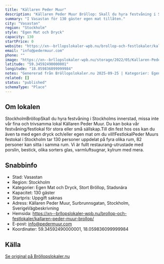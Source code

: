 ```yaml
---
title: "Källaren Peder Muur"
description: "Källaren Peder Muur Bröllop: Skall du hyra festvåning i Stockholms innerstad, missa inte vår fina och trivsamma lokal Källaren Peder Muur."
summary: "I Vasastan för 130 gäster egen mat tillåten."
city: "Vasastan"
region: "Stockholm"
style: "Egen Mat och Dryck"
capacity: 130
startPrice: 0
website: "https://xn--brllopslokaler-wpb.nu/brollop-och-festlokaler/kallaren-peder-muur-brollop/"
email: "info@pedermuur.com"
phone: ""
image: "https://xn--brllopslokaler-wpb.nu/storage/2022/05/Kallaren-Peder-Muur-brollop-festlokal-i-stockholm-3.webp"
latitude: "59.34592490000001"
longitude: "18.059836099999984"
notes: "Genererad från Bröllopslokaler.nu 2025-09-25 | Kategorier: Egen Mat och Dryck, Stort Bröllop, Stadsnära"
related: []
status: "published"
schemaType: "Place"
---
```


## Om lokalen

StockholmBröllopSkall du hyra festvåning i Stockholms innerstad, missa inte vår fina och trivsamma lokal Källaren Peder Muur. Du kan boka vår festvåning/festlokal för stora eller små sällskap.Till din fest hos oss kan du även ta med egen dryck och/eller egen mat om du vill!FestlokalPeder Muurs festokal i Stockholm tar 130 personer uppdelat på fyra olika rum, 82 personer kan sitta i samma rum. Vi är fullt restaurang-utrustade med porslin, bestick, olika sorters glas, varmluftsugnar, kylrum med mera.

## Snabbinfo

- Stad: Vasastan
- Region: Stockholm
- Kategorier: Egen Mat och Dryck, Stort Bröllop, Stadsnära
- Kapacitet: 130 gäster
- Startpris: Uppgift saknas
- Adress: Källaren Peder Muur, Surbrunnsgatan, Stockholm, SverigeVägbeskrivning
- Hemsida: https://xn--brllopslokaler-wpb.nu/brollop-och-festlokaler/kallaren-peder-muur-brollop/
- E-post: info@pedermuur.com
- Koordinater: 59.34592490000001, 18.059836099999984

## Källa

[Se original på Bröllopslokaler.nu](https://xn--brllopslokaler-wpb.nu/brollop-och-festlokaler/kallaren-peder-muur-brollop/)

